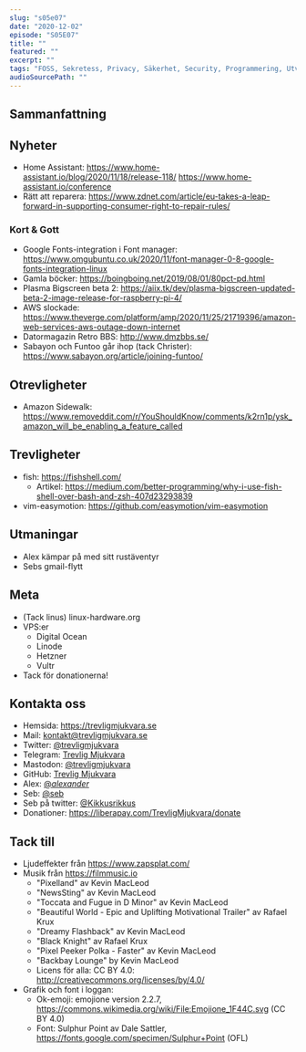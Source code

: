 ```yaml
---
slug: "s05e07"
date: "2020-12-02"
episode: "S05E07"
title: ""
featured: ""
excerpt: ""
tags: "FOSS, Sekretess, Privacy, Säkerhet, Security, Programmering, Utveckling, Mjukvara, PinePhone, Technology, Linux, Open Source"
audioSourcePath: ""
---
```

## Sammanfattning

## Nyheter
- Home Assistant: https://www.home-assistant.io/blog/2020/11/18/release-118/ https://www.home-assistant.io/conference
- Rätt att reparera: https://www.zdnet.com/article/eu-takes-a-leap-forward-in-supporting-consumer-right-to-repair-rules/

### Kort & Gott 
- Google Fonts-integration i Font manager: https://www.omgubuntu.co.uk/2020/11/font-manager-0-8-google-fonts-integration-linux
- Gamla böcker: https://boingboing.net/2019/08/01/80pct-pd.html
- Plasma Bigscreen beta 2: https://aiix.tk/dev/plasma-bigscreen-updated-beta-2-image-release-for-raspberry-pi-4/
- AWS slockade: https://www.theverge.com/platform/amp/2020/11/25/21719396/amazon-web-services-aws-outage-down-internet
- Datormagazin Retro BBS: http://www.dmzbbs.se/
- Sabayon och Funtoo går ihop (tack Christer): https://www.sabayon.org/article/joining-funtoo/

## Otrevligheter
- Amazon Sidewalk: https://www.removeddit.com/r/YouShouldKnow/comments/k2rn1p/ysk_amazon_will_be_enabling_a_feature_called

## Trevligheter
- fish: https://fishshell.com/
  - Artikel: https://medium.com/better-programming/why-i-use-fish-shell-over-bash-and-zsh-407d23293839
- vim-easymotion: https://github.com/easymotion/vim-easymotion

## Utmaningar
- Alex kämpar på med sitt rustäventyr
- Sebs gmail-flytt

## Meta
- (Tack linus) linux-hardware.org
- VPS:er
  - Digital Ocean
  - Linode
  - Hetzner
  - Vultr
- Tack för donationerna!

## Kontakta oss
- Hemsida: https://trevligmjukvara.se
- Mail: kontakt@trevligmjukvara.se
- Twitter: [@trevligmjukvara](https://twitter.com/trevligmjukvara)
- Telegram: [Trevlig Mjukvara](https://t.me/trevligmjukvara)
- Mastodon: [@trevligmjukvara](https://mastodon.linuxkompis.se/@trevligmjukvara)
- GitHub: [Trevlig Mjukvara](https://github.com/trevligmjukvara)
- Alex: [@_alexander_](https://mastodon.online/@_alexander_)
- Seb: [@seb](https://social.gelotte.dev/@seb)
- Seb på twitter: [@Kikkusrikkus](https://twitter.com/Kikkusrikkus)
- Donationer: https://liberapay.com/TrevligMjukvara/donate

## Tack till
- Ljudeffekter från https://www.zapsplat.com/
- Musik från https://filmmusic.io
  - "Pixelland" av Kevin MacLeod
  - "NewsSting" av Kevin MacLeod
  - "Toccata and Fugue in D Minor" av Kevin MacLeod
  - "Beautiful World - Epic and Uplifting Motivational Trailer" av Rafael Krux
  - "Dreamy Flashback" av Kevin MacLeod
  - "Black Knight" av Rafael Krux
  - "Pixel Peeker Polka - Faster" av Kevin MacLeod
  - "Backbay Lounge" by Kevin MacLeod
  - Licens för alla: CC BY 4.0: http://creativecommons.org/licenses/by/4.0/
- Grafik och font i loggan:
  - Ok-emoji: emojione version 2.2.7, https://commons.wikimedia.org/wiki/File:Emojione_1F44C.svg (CC BY 4.0)
  - Font: Sulphur Point av Dale Sattler, https://fonts.google.com/specimen/Sulphur+Point (OFL)
